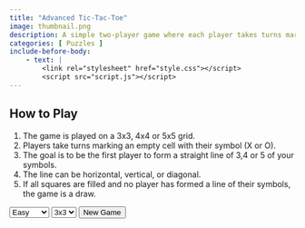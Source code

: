 ```yaml
---
title: "Advanced Tic-Tac-Toe"
image: thumbnail.png
description: A simple two-player game where each player takes turns marking a 3x3, 4x5, 5x5 grid with "X" or "O." The goal is to get three of their marks in a row, column, or diagonal.
categories: [ Puzzles ]
include-before-body:
    - text: |
        <link rel="stylesheet" href="style.css"></script>
        <script src="script.js"></script>
---
```



```{=html}
<div class="instructions">
    <h2>How to Play</h2>
    <ol>
        <li>The game is played on a 3x3, 4x4 or 5x5 grid.</li>
        <li>Players take turns marking an empty cell with their symbol (X or O).</li>
        <li>The goal is to be the first player to form a straight line of 3,4 or 5 of your symbols.</li>
        <li>The line can be horizontal, vertical, or diagonal.</li>
        <li>If all squares are filled and no player has formed a line of their symbols, the game is a draw.</li>
    </ol>
</div>
<div class="controls">
    <select id="difficulty">
        <option value="easy">Easy</option>
        <option value="medium">Medium</option>
        <option value="hard">Hard</option>
    </select>
    <select id="gridSize">
        <option value="3">3x3</option>
        <option value="4">4x4</option>
        <option value="5">5x5</option>
    </select>
    <button onclick="startNewGame()">New Game</button>
</div>
<div id="gameBoard" class="game-board"></div>
<div id="status" class="status"></div>


<script type="text/javascript">
   // Start new game when page loads
   setTimeout(() => {
        // Initialize the game
        startNewGame();
   }, 1000);
</script>
```